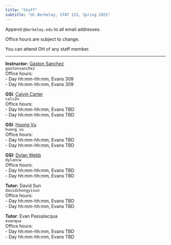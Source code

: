 ```yaml
---
title: "Staff"
subtitle: "UC Berkeley, STAT 133, Spring 2025"
---
```



Append `@berkeley.edu` to all email addresses.

Office hours are subject to change.

You can attend OH of any staff member.

-----

::: {.grid}

::: {.g-col-6}
**Instructor:** <a href='https://www.gastonsanchez.com' target='_blank'>Gaston Sanchez</a><br>
`gastonsanchez`<br>
Office hours: <br>
- Day hh:mm-hh:mm, Evans 309<br>
- Day hh:mm-hh:mm, Evans 309
:::

::: {.g-col-6}
**GSI**: <a href="https://statistics.berkeley.edu/people/calvin-carter" target="_blank">Calvin Carter</a><br>
`calv2n`<br>
Office hours:<br>
- Day hh:mm-hh:mm, Evans TBD<br>
- Day hh:mm-hh:mm, Evans TBD
:::


::: {.g-col-6}
**GSI**: <a href="https://statistics.berkeley.edu/people/huong-bui-thien-vu" target="_blank">Huong Vu</a><br>
`huong_vu`<br>
Office hours: <br>
- Day hh:mm-hh:mm, Evans TBD<br>
- Day hh:mm-hh:mm, Evans TBD
:::

::: {.g-col-6}
**GSI:** <a href="https://statistics.berkeley.edu/people/dylan-webb" target="_blank">Dylan Webb</a><br>
`dylancw`<br>
Office hours: <br>
- Day hh:mm-hh:mm, Evans TBD<br>
- Day hh:mm-hh:mm, Evans TBD
:::


::: {.g-col-6}
**Tutor:** David Sun<br>
`davidzhongyisun`<br>
Office hours: <br>
- Day hh:mm-hh:mm, Evans TBD<br>
- Day hh:mm-hh:mm, Evans TBD
:::

::: {.g-col-6}
**Tutor**: Evan Passalacqua<br>
`evanqua`<br>
Office hours: <br>
- Day hh:mm-hh:mm, Evans TBD<br>
- Day hh:mm-hh:mm, Evans TBD
:::

:::


